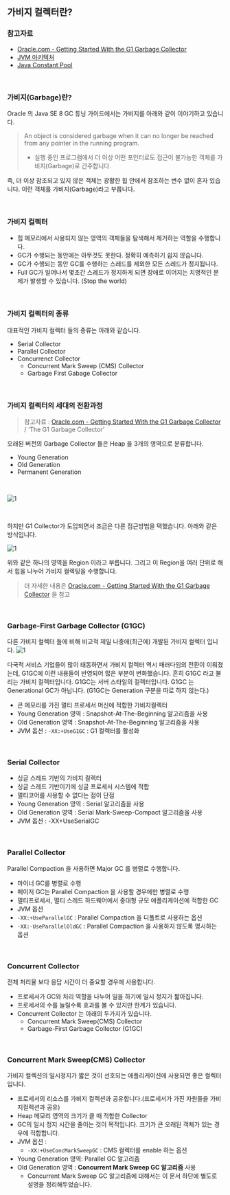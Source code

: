 ## 가비지 컬렉터란?

### 참고자료

- [Oracle.com - Getting Started With the G1 Garbage Collector](https://www.oracle.com/technetwork/tutorials/tutorials-1876574.html)
- [JVM 아키텍처](https://starkying.tistory.com/entry/JVM-아키텍처와-Garbage-Collection-기초-요약?category=689625)
- [Java Constant Pool](https://starkying.tistory.com/entry/what-is-java-string-pool)

<br/>



### 가비지(Garbage)란?

Oracle 의 Java SE 8 GC 튜닝 가이드에서는 가비지를 아래와 같이 이야기하고 있습니다.

> An object is considered garbage when it can no longer be reached from any pointer in the running program.
>
> - 실행 중인 프로그램에서 더 이상 어떤 포인터로도 접근이 불가능한 객체를 가비지(Garbage)로 간주합니다.

즉, 더 이상 참조되고 있지 않은 객체는 광활한 힙 안에서 참조하는 변수 없이 혼자 있습니다. 이런 객체를 가비지(Garbage)라고 부릅니다.

<br/>



### 가비지 컬렉터

- 힙 메모리에서 사용되지 않는 영역의 객체들을 탐색해서 제거하는 역할을 수행합니다.
- GC가 수행되는 동안에는 아무것도 못한다. 정확히 예측하기 쉽지 않습니다.
- GC가 수행되는 동안 GC를 수행하는 스레드를 제외한 모든 스레드가 정지됩니다.
- Full GC가 일어나서 몇초간 스레드가 정지하게 되면 장애로 이어지는 치명적인 문제가 발생할 수 있습니다. (Stop the world)

<br/>



### 가비지 컬렉터의 종류

대표적인 가비지 컬렉터 들의 종류는 아래와 같습니다.

- Serial Collector
- Parallel Collector
- Concurrenct Collector
  - Concurrent Mark Sweep (CMS) Collector
  - Garbage First Gabage Collector

<br/>



### 가비지 컬렉터의 세대의 전환과정

> 참고자료 : [Oracle.com - Getting Started With the G1 Garbage Collector](https://www.oracle.com/technetwork/tutorials/tutorials-1876574.html) / ‘The G1 Garbage Collector’ 

오래된 버전의 Garbage Collector 들은 Heap 을 3개의 영역으로 분류합니다.

- Young Generation
- Old Generation
- Permanent Generation

<br/>

![1](./img/OLD-GC/1.png)

<br/>

하지만 G1 Collector가 도입되면서 조금은 다른 접근방법을 택했습니다. 아래와 같은 방식입니다. <br/>



![1](./img/G1GC/1.png)

위와 같은 하나의 영역을 Region 이라고 부릅니다. 그리고 이 Region을 여러 단위로 해서 힙을 나누어 가비지 컬렉팅을 수행합니다. 

> 더 자세한 내용은 [Oracle.com - Getting Started With the G1 Garbage Collector](https://www.oracle.com/technetwork/tutorials/tutorials-1876574.html) 을 참고

<br/>



### Garbage-First Garbage Collector (G1GC)

다른 가비지 컬렉터 들에 비해 비교적 제일 나중에(최근에) 개발된 가비지 컬렉터 입니다.
![1](./img/G1GC/1.png)

다국적 서비스 기업들이 많이 태동하면서 가비지 컬렉터 역시 패러다임의 전환이 이뤄졌는데, G1GC에 이런 내용들이 반영되어 많은 부분이 변화했습니다. 흔히 G1GC 라고 불리는 가비지 컬렉터입니다. G1GC는 서버 스타일의 컬렉터입니다. G1GC 는 Generational GC가 아닙니다. (G1GC는 Generation 구분을 따로 하지 않는다.)

- 큰 메모리를 가진 멀티 프로세서 머신에 적합한 가비지컬렉터
- Young Generation 영역 : Snapshot-At-The-Beginning 알고리즘을 사용
- Old Generation 영역 : Snapshot-At-The-Beginning 알고리즘을 사용
- JVM 옵션 : `-XX:+UseG1GC` : G1 컬렉터를 활성화

<br/>



### Serial Collector

- 싱글 스레드 기반의 가비지 컬렉터
- 싱글 스레드 기반이기에 싱글 프로세서 시스템에 적합
- 멀티코어를 사용할 수 없다는 점이 단점
- Young Generation 영역 : Serial 알고리즘을 사용
- Old Generation 영역 : Serial Mark-Sweep-Compact 알고리즘을 사용
- JVM 옵션 : -XX+UseSerialGC

<br/>



### Parallel Collector

Parallel Compaction 을 사용하면 Major GC 를 병렬로 수행합니다.

- 마이너 GC를 병렬로 수행
- 메이저 GC는 Parallel Compaction 을 사용할 경우에만 병렬로 수행
- 멀티프로세서, 멀티 스레드 하드웨어에서 중대형 규모 애플리케이션에 적합한 GC
- JVM 옵션
- `-XX:+UseParallelGC` : Parallel Compaction 을 디폴트로 사용하는 옵션
- `-XX:-UseParallelOldGC` : Parallel Compaction 을 사용하지 않도록 명시하는 옵션

<br/>



### Concurrent Collector

전체 처리율 보다 응답 시간이 더 중요할 경우에 사용합니다.

- 프로세서가 GC와 처리 역할을 나누어 일을 하기에 일시 정지가 짧아집니다.
- 프로세서의 수를 늘릴수록 효과를 볼 수 있지만 한계가 있습니다.
- Concurrent Collector 는 아래의 두가지가 있습니다.
  - Concurrent Mark Sweep(CMS) Collector
  - Garbage-First Garbage Collector (G1GC)

<br/>



### Concurrent Mark Sweep(CMS) Collector

가비지 컬렉션의 일시정지가 짧은 것이 선호되는 애플리케이션에 사용되면 좋은 컬렉터입니다.

- 프로세서의 리소스를 가비지 컬렉션과 공유합니다.(프로세서가 가진 자원들을 가비지컬렉션과 공유)
- Heap 메모리 영역의 크기가 클 때 적합한 Collector
- GC의 일시 정지 시간을 줄이는 것이 목적입니다. 크기가 큰 오래된 객체가 있는 경우에 적합합니다.
- JVM 옵션 :
  - `-XX:+UseConcMarkSweepGC` : CMS 컬렉터를 enable 하는 옵션
- Young Generation 영역: Parallel GC 알고리즘
- Old Generation 영역 : **Concurrent Mark Sweep GC 알고리즘** 사용
  - Concurrent Mark Sweep GC 알고리즘에 대해서는 이 문서 하단에 별도로 설명을 정리해두었습니다.

<br/>

